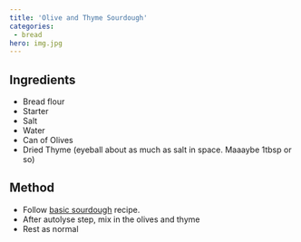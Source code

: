 ```yaml
---
title: 'Olive and Thyme Sourdough'
categories:
 - bread
hero: img.jpg 
---
```


## Ingredients
* Bread flour
* Starter
* Salt
* Water
* Can of Olives
* Dried Thyme (eyeball about as much as salt in space.  Maaaybe 1tbsp or so)

## Method
* Follow [basic sourdough](/recipe/white-sourdough-bread) recipe.
* After autolyse step, mix in the olives and thyme
* Rest as normal


